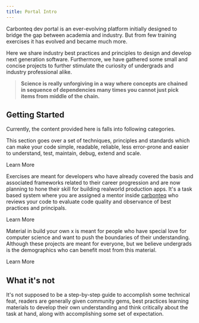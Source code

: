 ```yaml
---
title: Portal Intro
---
```




Carbonteq dev portal is an ever-evolving platform initially designed to bridge the gap between academia and industry. But from few training exercises it has evolved and became much more.

Here we share industry best practices and principles to design and develop next generation software. Furthermore, we have gathered some small and concise projects to further stimulate the curiosity of undergrads and industry professional alike.

> **Science is really unforgiving in a way where concepts are chained in sequence of dependencies many times you cannot just pick items from middle of the chain.**

## Getting Started

Currently, the content provided here is falls into following categories.

<CardGrid stagger>

<Card title="Best Practices & Principles" icon="open-book">

This section goes over a set of techniques, principles and standards which can make your code simple, readable, reliable, less error-prone and easier to understand, test, maintain, debug, extend and scale.

<LinkButton href="/docs/best-practices-principles">

Learn More

</LinkButton>

</Card>

<Card title="Exercises" icon="check-list">

Exercises are meant for developers who have already covered the basis and associated frameworks related to their career progression and are now planning to hone their skill for building realworld production apps. It's a task based system where you are assigned a mentor inside [carbonteq](https://carbonteq.com/) who reviews your code to evaluate code quality and observance of best practices and principals.

<LinkButton href="/docs/exercises">

Learn More

</LinkButton>

</Card>

<Card title="Build Your Own X" icon="rocket">

Material in build your own x is meant for people who have special love for computer science and want to push the boundaries of their understanding. Although these projects are meant for everyone, but we believe undergrads is the demographics who can benefit most from this material.

<LinkButton href="/docs/build-your-own-x">

Learn More

</LinkButton>

</Card>

</CardGrid>

## What it's not

It's not supposed to be a step-by-step guide to accomplish some technical feat, readers are generally given community gems, best practices learning materials to develop their own understanding and think critically about the task at hand, along with accomplishing some set of expectation.
